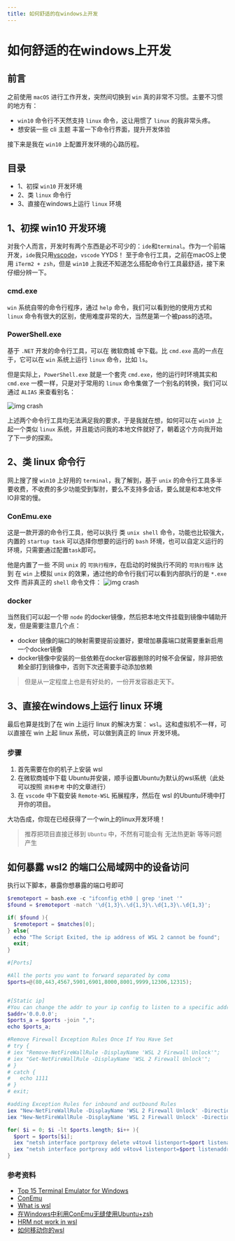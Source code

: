 ---
title: 如何舒适的在windows上开发
---


# 如何舒适的在windows上开发

## 前言
之前使用 `macOS` 进行工作开发，突然间切换到 `win` 真的非常不习惯。主要不习惯的地方有：
- `win10` 命令行不天然支持 `linux` 命令，这让用惯了 `linux` 的我非常头疼。
- 想安装一些 cli 主题 丰富一下命令行界面，提升开发体验

接下来是我在 `win10` 上配置开发环境的心路历程。

## 目录

- 1、初探 `win10` 开发环境
- 2、类 `linux` 命令行
- 3、直接在windows上运行 `linux` 环境

## 1、初探 win10 开发环境
对我个人而言，开发时有两个东西是必不可少的：`ide`和`terminal`。作为一个前端开发，`ide`我只用[vscode](https://code.visualstudio.com/)，`vscode` YYDS！
至于命令行工具，之前在macOS上使用 `iTerm2 + zsh`，但是 `win10` 上我还不知道怎么搭配命令行工具最舒适，接下来仔细分辨一下。
### cmd.exe
`win` 系统自带的命令行程序，通过 `help` 命令，我们可以看到他的使用方式和 `linux` 命令有很大的区别，使用难度非常的大，当然是第一个被pass的选项。

### PowerShell.exe
基于 `.NET` 开发的命令行工具，可以在 微软商城 中下载。比 `cmd.exe` 高的一点在于，它可以在 `win` 系统上运行 `linux` 命令，比如 `ls`。

但是实际上，`PowerShell.exe` 就是一个套壳 `cmd.exe`，他的运行时环境其实和 `cmd.exe` 一模一样，只是对于常用的 `linux` 命令集做了一个别名的转换，我们可以通过 `ALIAS` 来查看别名：

![img crash](../../images/powershell-alias.png "powershell alias")

上述两个命令行工具均无法满足我的要求，于是我就在想，如何可以在 `win10` 上起一个类似 `linux` 系统，并且能访问我的本地文件就好了，朝着这个方向我开始了下一步的探索。

## 2、类 linux 命令行
网上搜了搜  `win10` 上好用的 `terminal`，我了解到，基于 `unix` 的命令行工具多半要收费，不收费的多少功能受到掣肘，要么不支持多会话，要么就是和本地文件IO非常的慢。

### ConEmu.exe
这是一款开源的命令行工具，他可以执行 类 `unix shell` 命令，功能也比较强大，内置的 `startup task` 可以选择你想要的运行的 `bash` 环境，也可以自定义运行的环境，只需要通过配置`task`即可。

他是内置了一些 不同 `unix` 的 `可执行程序`，在启动的时候执行不同的 `可执行程序` 达到 在 `win` 上模拟 `unix` 的效果，通过他的命令行我们可以看到内部执行的是 `*.exe` 文件 而非真正的 `shell` 命令文件：
![img crash](../../images/conemu-bin.png "conemu-bin")

### docker
当然我们可以起一个带 `node` 的docker镜像，然后把本地文件挂载到镜像中辅助开发，但是需要注意几个点：
- docker 镜像的端口的映射需要提前设置好，要增加暴露端口就需要重新启用一个docker镜像
- docker镜像中安装的一些依赖在docker容器删除的时候不会保留，除非把依赖全部打到镜像中，否则下次还需要手动添加依赖

> 但是从一定程度上也是有好处的，一份开发容器走天下。

## 3、直接在windows上运行 linux 环境
最后也算是找到了在 win 上运行 linux 的解决方案： `wsl`。这和虚拟机不一样，可以直接在 win 上起 linux 系统，可以做到真正的 linux 开发环境。

### 步骤
1. 首先需要在你的机子上安装 wsl
2. 在微软商城中下载 Ubuntu并安装，顺手设置Ubuntu为默认的wsl系统（此处可以按照 `资料参考` 中的文章进行）
3. 在 `vscode` 中下载安装 `Remote-WSL` 拓展程序，然后在 wsl 的Ubuntu环境中打开你的项目。

大功告成，你现在已经获得了一个win上的linux开发环境！

> 推荐把项目直接迁移到 `Ubuntu` 中，不然有可能会有 无法热更新 等等问题产生

## 如何暴露 wsl2 的端口公局域网中的设备访问
执行以下脚本，暴露你想暴露的端口号即可
```powershell
$remoteport = bash.exe -c "ifconfig eth0 | grep 'inet '"
$found = $remoteport -match '\d{1,3}\.\d{1,3}\.\d{1,3}\.\d{1,3}';

if( $found ){
  $remoteport = $matches[0];
} else{
  echo "The Script Exited, the ip address of WSL 2 cannot be found";
  exit;
}

#[Ports]

#All the ports you want to forward separated by coma
$ports=@(80,443,4567,5901,6901,8000,8001,9999,12306,12315);


#[Static ip]
#You can change the addr to your ip config to listen to a specific address
$addr='0.0.0.0';
$ports_a = $ports -join ",";
echo $ports_a;

#Remove Firewall Exception Rules Once If You Have Set
# try {
# iex "Remove-NetFireWallRule -DisplayName 'WSL 2 Firewall Unlock'";
# iex "Get-NetFireWallRule -DisplayName 'WSL 2 Firewall Unlock'";
# }
# catch {
#   echo 1111
# }
# exit;

#adding Exception Rules for inbound and outbound Rules
iex "New-NetFireWallRule -DisplayName 'WSL 2 Firewall Unlock' -Direction Outbound -LocalPort $ports_a -Action Allow -Protocol TCP";
iex "New-NetFireWallRule -DisplayName 'WSL 2 Firewall Unlock' -Direction Inbound -LocalPort $ports_a -Action Allow -Protocol TCP";

for( $i = 0; $i -lt $ports.length; $i++ ){
  $port = $ports[$i];
  iex "netsh interface portproxy delete v4tov4 listenport=$port listenaddress=$addr";
  iex "netsh interface portproxy add v4tov4 listenport=$port listenaddress=$addr connectport=$port connectaddress=$remoteport";
}
```

### 参考资料
- [Top 15 Terminal Emulator for Windows](https://www.puttygen.com/windows-terminal-emulators)
- [ConEmu](https://conemu.github.io/)
- [What is wsl](https://docs.microsoft.com/en-us/windows/wsl/about)
- [在Windows中利用ConEmu无缝使用Ubuntu+zsh](https://blog.yuki-nagato.com/zh-cn/articles/wsl-conemu/)
- [HRM not work in wsl](https://github.com/microsoft/WSL/issues/4417#issuecomment-538516753)
- [如何移动你的wsl](https://learnku.com/articles/46234#:~:text=WSL%20%E9%BB%98%E8%AE%A4%E5%AE%89%E8%A3%85%E5%9C%A8%20C%20%E7%9B%98%EF%BC%8C%E9%9A%8F%E7%9D%80%E5%BC%80%E5%8F%91%E6%97%B6%E9%97%B4%E7%9A%84%E5%A2%9E%E9%95%BF%EF%BC%8C%E6%95%B0%E6%8D%AE%E8%B6%8A%E6%9D%A5%E8%B6%8A%E5%A4%9A%EF%BC%8C%E5%AD%90%E7%B3%BB%E7%BB%9F%E6%95%B0%E6%8D%AE%E5%8D%A0%E7%94%A8%E9%AB%98%E8%BE%BE%2060%20GB%EF%BC%8C%E5%AF%B9%E4%BA%8E%E5%8E%9F%E6%9C%AC%20100%20GB,%E7%9A%84%20C%20%E7%9B%98%EF%BC%8C%E4%B8%8D%E5%A0%AA%E9%87%8D%E8%B4%9F%EF%BC%8C%E7%BB%88%E4%BA%8E%E5%8F%AA%E5%89%A9%E4%B8%8B%E4%B8%8D%E8%B6%B3%20300%20MB%20%E7%9A%84%E7%A9%BA%E9%97%B4%EF%BC%8C%E9%9A%8F%E4%B9%8B%E8%80%8C%E6%9D%A5%E7%9A%84%E5%B0%B1%E6%98%AF%20PHPStorm%20%E6%97%A0%E6%B3%95%E6%89%93%E5%BC%80)
